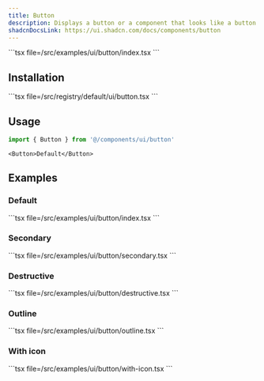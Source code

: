 ```yaml
---
title: Button
description: Displays a button or a component that looks like a button.
shadcnDocsLink: https://ui.shadcn.com/docs/components/button
---
```


<ComponentPreview component="button">
```tsx file=<rootDir>/src/examples/ui/button/index.tsx
  ```
</ComponentPreview>

## Installation

<Installation component="button">
  ```tsx file=<rootDir>/src/registry/default/ui/button.tsx
  ```
</Installation>

## Usage

```ts
import { Button } from '@/components/ui/button'
```

```tsx
<Button>Default</Button>
```

## Examples

### Default

<ComponentPreview component="button" example="default">
  ```tsx file=<rootDir>/src/examples/ui/button/index.tsx
  ```
</ComponentPreview>

### Secondary

<ComponentPreview component="button" example="secondary">
  ```tsx file=<rootDir>/src/examples/ui/button/secondary.tsx
  ```
</ComponentPreview>

### Destructive

<ComponentPreview component="button" example="destructive">
  ```tsx file=<rootDir>/src/examples/ui/button/destructive.tsx
  ```
</ComponentPreview>

### Outline

<ComponentPreview component="button" example="outline">
  ```tsx file=<rootDir>/src/examples/ui/button/outline.tsx
  ```
</ComponentPreview>

### With icon

<ComponentPreview component="button" example="with-icon">
  ```tsx file=<rootDir>/src/examples/ui/button/with-icon.tsx
  ```
</ComponentPreview>